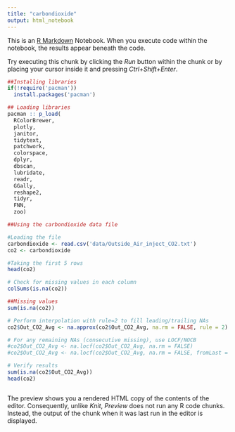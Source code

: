 ```yaml
---
title: "carbondioxide"
output: html_notebook
---
```


This is an [R Markdown](http://rmarkdown.rstudio.com) Notebook. When you execute code within the notebook, the results appear beneath the code. 

Try executing this chunk by clicking the *Run* button within the chunk or by placing your cursor inside it and pressing *Ctrl+Shift+Enter*. 

```r

##Installing libraries
if(!require('pacman'))
  install.packages('pacman')

## Loading libraries
pacman :: p_load(
  RColorBrewer,
  plotly,
  janitor,
  tidytext,
  patchwork,
  colorspace,
  dplyr,
  dbscan,
  lubridate,
  readr,
  GGally,
  reshape2,
  tidyr,
  FNN,
  zoo)
```

```r
##Using the carbondioxide data file 

#Loading the file
carbondioxide <- read.csv('data/Outside_Air_inject_CO2.txt')
co2 <- carbondioxide

#Taking the first 5 rows
head(co2)

# Check for missing values in each column 
colSums(is.na(co2))

##Missing values
sum(is.na(co2))

```
```r

# Perform interpolation with rule=2 to fill leading/trailing NAs
co2$Out_CO2_Avg <- na.approx(co2$Out_CO2_Avg, na.rm = FALSE, rule = 2)

# For any remaining NAs (consecutive missing), use LOCF/NOCB
#co2$Out_CO2_Avg <- na.locf(co2$Out_CO2_Avg, na.rm = FALSE)
#co2$Out_CO2_Avg <- na.locf(co2$Out_CO2_Avg, na.rm = FALSE, fromLast = TRUE)

# Verify results
sum(is.na(co2$Out_CO2_Avg)) 
head(co2)

```

```r


```

The preview shows you a rendered HTML copy of the contents of the editor. Consequently, unlike *Knit*, *Preview* does not run any R code chunks. Instead, the output of the chunk when it was last run in the editor is displayed.

